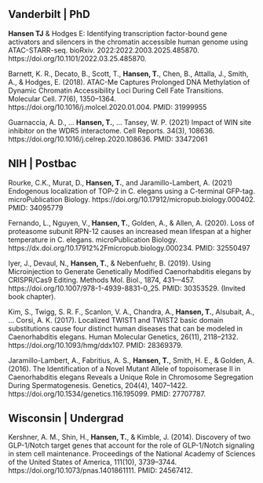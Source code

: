 ## __Vanderbilt | PhD__

__Hansen TJ__ & Hodges E: Identifying transcription factor-bound gene activators and silencers in the chromatin accessible human genome using ATAC-STARR-seq. bioRxiv. 2022:2022.2003.2025.485870. https://doi.org/10.1101/2022.03.25.485870.

Barnett, K. R., Decato, B., Scott, T., __Hansen, T.__, Chen, B., Attalla, J., Smith, A., & Hodges, E. (2018).  ATAC-Me Captures Prolonged DNA Methylation of Dynamic Chromatin Accessibility Loci During Cell Fate Transitions.  Molecular Cell. 77(6), 1350–1364. https://doi.org/10.1016/j.molcel.2020.01.004. PMID: 31999955

Guarnaccia, A. D., … __Hansen, T.__, … Tansey, W. P. (2021) Impact of WIN site inhibitor on the WDR5 interactome. Cell Reports. 34(3), 108636. https://doi.org/10.1016/j.celrep.2020.108636. PMID: 33472061

## __NIH | Postbac__

Rourke, C.K., Murat, D., __Hansen, T.__, and Jaramillo-Lambert, A. (2021) Endogenous localization of TOP-2 in C. elegans using a C-terminal GFP-tag. microPublication Biology. https://doi.org/10.17912/micropub.biology.000402. PMID: 34095779

Fernando, L., Nguyen, V., __Hansen, T.__, Golden, A., & Allen, A. (2020). Loss of proteasome subunit RPN-12 causes an increased mean lifespan at a higher temperature in C. elegans. microPublication Biology. https://dx.doi.org/10.17912%2Fmicropub.biology.000234. PMID: 32550497

Iyer, J., Devaul, N., __Hansen, T.__, & Nebenfuehr, B. (2019). Using Microinjection to Generate Genetically Modified Caenorhabditis elegans by CRISPR/Cas9 Editing. Methods Mol. Biol., 1874, 431—457. https://doi.org/10.1007/978-1-4939-8831-0_25. PMID: 30353529. (Invited book chapter).

Kim, S., Twigg, S. R. F., Scanlon, V. A., Chandra, A., __Hansen, T.__, Alsubait, A., … Corsi, A. K. (2017). Localized TWIST1 and TWIST2 basic domain substitutions cause four distinct human diseases that can be modeled in Caenorhabditis elegans. Human Molecular Genetics, 26(11), 2118–2132. https://doi.org/10.1093/hmg/ddx107. PMID: 28369379.

Jaramillo-Lambert, A., Fabritius, A. S., __Hansen, T.__, Smith, H. E., & Golden, A. (2016). The Identification of a Novel Mutant Allele of topoisomerase II in Caenorhabditis elegans Reveals a Unique Role in Chromosome Segregation During Spermatogenesis. Genetics, 204(4), 1407–1422. https://doi.org/10.1534/genetics.116.195099. PMID: 27707787. 

## __Wisconsin | Undergrad__

Kershner, A. M., Shin, H., __Hansen, T.__, & Kimble, J. (2014). Discovery of two GLP-1/Notch target genes that account for the role of GLP-1/Notch signaling in stem cell maintenance. Proceedings of the National Academy of Sciences of the United States of America, 111(10), 3739–3744. https://doi.org/10.1073/pnas.1401861111. PMID: 24567412.
